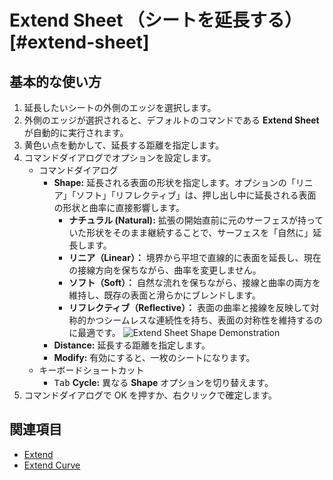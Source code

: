 
# Extend Sheet （シートを延長する）[#extend-sheet]

<Reference shortcut="" command="Extend Sheet" button="" />

## 基本的な使い方

1. 延長したいシートの外側のエッジを選択します。
2. 外側のエッジが選択されると、デフォルトのコマンドである **Extend Sheet** が自動的に実行されます。
3. 黄色い点を動かして、延長する距離を指定します。
4. コマンドダイアログでオプションを設定します。
    - <Kst>コマンドダイアログ</Kst>
        - **Shape:** 延長される表面の形状を指定します。オプションの「リニア」「ソフト」「リフレクティブ」は、押し出し中に延長される表面の形状と曲率に直接影響します。
            - **ナチュラル (Natural):** 拡張の開始直前に元のサーフェスが持っていた形状をそのまま継続することで、サーフェスを「自然に」延長します。  
            - **リニア（Linear）：** 境界から平坦で直線的に表面を延長し、現在の接線方向を保ちながら、曲率を変更しません。
            - **ソフト（Soft）：** 自然な流れを保ちながら、接線と曲率の両方を維持し、既存の表面と滑らかにブレンドします。
            - **リフレクティブ（Reflective）：** 表面の曲率と接線を反映して対称的かつシームレスな連続性を持ち、表面の対称性を維持するのに最適です。
            ![Extend Sheet Shape Demonstration](/img/extend-sheet-shape.png)
        - **Distance:** 延長する距離を指定します。
        - **Modify:** 有効にすると、一枚のシートになります。
    - <Kst>キーボードショートカット</Kst>  
        - <kbd>Tab</kbd> **Cycle:** 異なる **Shape** オプションを切り替えます。  
5. コマンドダイアログで OK を押すか、右クリックで確定します。

<VideoPlayer fileName="extend-sheet"/>

## 関連項目
- [Extend](extend)
- [Extend Curve](/sketch/extend-curve)